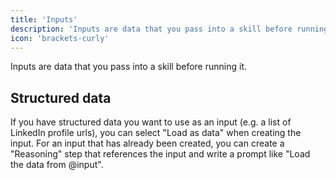 ```yaml
---
title: 'Inputs'
description: 'Inputs are data that you pass into a skill before running it.'
icon: 'brackets-curly'
---
```


Inputs are data that you pass into a skill before running it.

## Structured data

If you have structured data you want to use as an input (e.g. a list of LinkedIn profile urls), you can select "Load as data" when creating the input.
For an input that has already been created, you can create a "Reasoning" step that references the input and write a prompt like "Load the data from @input".
